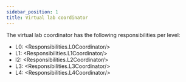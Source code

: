 ```yaml
---
sidebar_position: 1
title: Virtual lab coordinator
---
```


The virtual lab coordinator has the following responsibilities per level:
- L0: <Responsibilities.L0Coordinator/>
- L1: <Responsibilities.L1Coordinator/>
- l2: <Responsibilities.L2Coordinator/>
- L3: <Responsibilities.L3Coordinator/>
- L4: <Responsibilities.L4Coordinator/>